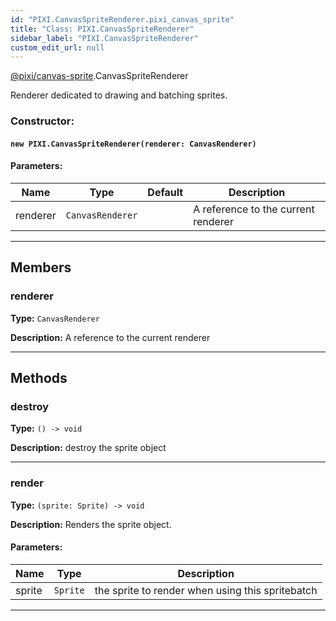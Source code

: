 ```yaml
---
id: "PIXI.CanvasSpriteRenderer.pixi_canvas_sprite"
title: "Class: PIXI.CanvasSpriteRenderer"
sidebar_label: "PIXI.CanvasSpriteRenderer"
custom_edit_url: null
---
```



<div class="package-name">

[@pixi/canvas-sprite](../modules/pixi_canvas_sprite).CanvasSpriteRenderer

</div>


Renderer dedicated to drawing and batching sprites.



        

<article>

### Constructor:
<h4><code>new PIXI.CanvasSpriteRenderer(renderer&#58; CanvasRenderer) </code></h4>

#### Parameters:
| Name     | Type                        | Default       | Description                         |
| -------- | --------------------------- | ------------- | ----------------------------------- |
| renderer | <code>CanvasRenderer</code> | <code></code> | A reference to the current renderer |

</article>

---------------------------------------




## Members
<article>

### renderer 
**Type:** <code>CanvasRenderer</code>

**Description:** A reference to the current renderer

</article>


---------------------------------------


## Methods
<article>

### destroy 
**Type:** <code>() -&#62; void</code>

**Description:** destroy the sprite object

</article>


---------------------------------------

<article>

### render 
**Type:** <code>(sprite&#58; Sprite) -&#62; void</code>

**Description:** Renders the sprite object.

#### Parameters:
| Name   | Type                | Description                                      |
| ------ | ------------------- | ------------------------------------------------ |
| sprite | <code>Sprite</code> | the sprite to render when using this spritebatch |
</article>


---------------------------------------


    